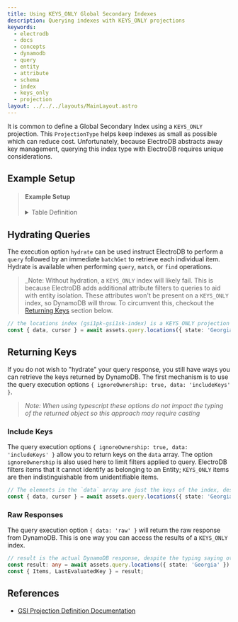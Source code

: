 ```yaml
---
title: Using KEYS_ONLY Global Secondary Indexes
description: Querying indexes with KEYS_ONLY projections
keywords:
  - electrodb
  - docs
  - concepts
  - dynamodb
  - query
  - entity
  - attribute
  - schema
  - index
  - keys_only
  - projection
layout: ../../../layouts/MainLayout.astro
---
```


It is common to define a Global Secondary Index using a `KEYS_ONLY` projection. This `ProjectionType` helps keep indexes as small as possible which can reduce cost. Unfortunately, because ElectroDB abstracts away key management, querying this index type with ElectroDB requires unique considerations.

## Example Setup

<blockQuote data-pagefind-ignore="all">
    <h4>Example Setup</h4>
    <details>
        <summary>Table Definition</summary>

        ```json
        {
            "TableName": "electro",
            "KeySchema":[
        {
            "AttributeName":"pk",
            "KeyType":"HASH"
        },
        {
            "AttributeName":"sk",
            "KeyType":"RANGE"
        }
            ],
            "AttributeDefinitions":[
        {
            "AttributeName":"pk",
            "AttributeType":"S"
        },
        {
            "AttributeName":"sk",
            "AttributeType":"S"
        },
        {
            "AttributeName":"gsi1pk",
            "AttributeType":"S"
        },
        {
            "AttributeName":"gsi1sk",
            "AttributeType":"S"
        }
            ],
            "GlobalSecondaryIndexes":[
        {
            "IndexName":"gsi1pk-gsi1sk-index",
            "KeySchema":[
        {
            "AttributeName":"gsi1pk",
            "KeyType":"HASH"
        },
        {
            "AttributeName":"gsi1sk",
            "KeyType":"RANGE"
        }
            ],
            "Projection":{
            "ProjectionType":"ALL"
        }
        }
            ],
            "BillingMode":"PAY_PER_REQUEST"
        }
        ```

    </details>

    <details>
        <summary>Example Entity</summary>

        ```typescript
        import DynamoDB from "aws-sdk/clients/dynamodb";
        import { Entity } from 'electrodb';

        const client = new DynamoDB.DocumentClient();

        const table = 'electro';

        const assets = new Entity({
            model: {
                entity: 'assets',
                version: '1',
                service: 'inventory'
            },
            attributes: {
                assetId: {
                    type: 'string'
                },
                accountId: {
                    type: 'string'
                },
                name: {
                    type: 'string'
                },
                description: {
                    type: 'string'
                },
                city: {
                    type: 'string'
                },
                county: {
                    type: 'string'
                },
                state: {
                    type: 'string'
                },
                zip: {
                    type: 'string'
                }
            },
            indexes: {
                assets: {
                    pk: {
                        field: 'pk',
                        composite: ['accountId']
                    },
                    sk: {
                        field: 'sk',
                        composite: ['assetId']
                    }
                },
                locations: {
                    collection: 'geographics',
                    index: 'gsi1pk-gsi1sk-index',
                    pk: {
                        field: 'gsi1pk',
                        composite: ['state'],
                    },
                    sk: {
                        field: 'gsi1sk',
                        composite: ['county', 'city', 'zip'],
                    }
                }
        }
    }, { table, client });
    ```

    </details>
</blockQuote>

## Hydrating Queries

The execution option `hydrate` can be used instruct ElectroDB to perform a `query` followed by an immediate `batchGet` to retrieve each individual item. Hydrate is available when performing `query`, `match`, or `find` operations.

> _Note: Without hydration, a `KEYS_ONLY` index will likely fail. This is because ElectroDB adds additional attribute filters to queries to aid with entity isolation. These attributes won't be present on a `KEYS_ONLY` index, so DynamoDB will throw. To circumvent this, checkout the [Returning Keys](#returning-keys) section below.

```typescript
// the locations index (gsi1pk-gsi1sk-index) is a KEYS_ONLY projection
const { data, cursor } = await assets.query.locations({ state: 'Georgia' }).go({ hydrate: true });
```

## Returning Keys

If you do not wish to "hydrate" your query response, you still have ways you can retrieve the keys returned by DynamoDB. The first mechanism is to use the query execution options `{ ignoreOwnership: true, data: 'includeKeys' }`.

> _Note: When using typescript these options do not impact the typing of the returned object so this approach may require casting_

### Include Keys

The query execution options `{ ignoreOwnership: true, data: 'includeKeys' }` allow you to return keys on the `data` array. The option `ignoreOwnership` is also used here to limit filters applied to query. ElectroDB filters items that it cannot identify as belonging to an Entity; `KEYS_ONLY` items are then indistinguishable from unidentifiable items.

```typescript
// The elements in the `data` array are just the keys of the index, despite the typing saying otherwise.
const { data, cursor } = await assets.query.locations({ state: 'Georgia' }).go({ ignoreOwnership: true, data: 'includeKeys' });
```

### Raw Responses

The query execution option `{ data: 'raw' }` will return the raw response from DynamoDB. This is one way you can access the results of a `KEYS_ONLY` index.

```typescript
// result is the actual DynamoDB response, despite the typing saying otherwise.
const result: any = await assets.query.locations({ state: 'Georgia' }).go({ data: 'raw' });
const { Items, LastEvaluatedKey } = result;
```

## References
- [GSI Projection Definition Documentation](https://docs.aws.amazon.com/amazondynamodb/latest/APIReference/API_Projection.html)